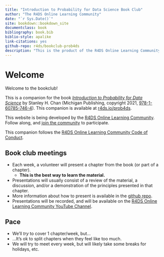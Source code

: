 ```yaml
--- 
title: "Introduction to Probability for Data Science Book Club"
author: "The R4DS Online Learning Community"
date: "`r Sys.Date()`"
site: bookdown::bookdown_site
documentclass: book
bibliography: book.bib
biblio-style: apalike
link-citations: yes
github-repo: r4ds/bookclub-prob4ds
description: "This is the product of the R4DS Online Learning Community's Introduction to Probability for Data Science Book Club."
---
```


# Welcome {-}

Welcome to the bookclub! 

This is a companion for the book [_Introduction to Probability for Data Science_](https://probability4datascience.com/) by Stanley H. Chan (Michigan Publishing, copyright 2021, [978-1-60785-746-4](https://www.amazon.com/Introduction-Probability-Data-Science-Stanley/dp/1607857464/)).
This companion is available at [r4ds.io/prob4ds](https://r4ds.io/prob4ds).

This website is being developed by the [R4DS Online Learning Community](https://rfordatasci.com). Follow along, and [join the community](https://r4ds.io/join) to participate.

This companion follows the [R4DS Online Learning Community Code of Conduct](https://r4ds.io/conduct).

## Book club meetings {-}

- Each week, a volunteer will present a chapter from the book (or part of a chapter).
  - **This is the best way to learn the material.**
- Presentations will usually consist of a review of the material, a discussion, and/or a demonstration of the principles presented in that chapter.
- More information about how to present is available in the [github repo](https://github.com/r4ds/bookclub-prob4ds).
- Presentations will be recorded, and will be available on the [R4DS Online Learning Community YouTube Channel](https://r4ds.io/youtube).

## Pace {-}

- We'll _try_ to cover 1 chapter/week, but...
- ...It's ok to split chapters when they feel like too much.
- We will try to meet every week, but will likely take some breaks for holidays, etc.
